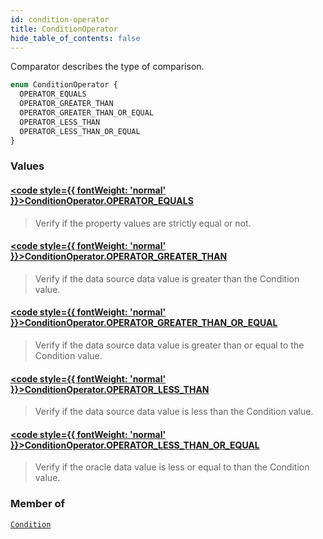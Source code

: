 ```yaml
---
id: condition-operator
title: ConditionOperator
hide_table_of_contents: false
---
```








Comparator describes the type of comparison.

```graphql
enum ConditionOperator {
  OPERATOR_EQUALS
  OPERATOR_GREATER_THAN
  OPERATOR_GREATER_THAN_OR_EQUAL
  OPERATOR_LESS_THAN
  OPERATOR_LESS_THAN_OR_EQUAL
}
```


### Values

#### [<code style={{ fontWeight: 'normal' }}>ConditionOperator.<b>OPERATOR_EQUALS</b></code>](#) 
> Verify if the property values are strictly equal or not.
> 

#### [<code style={{ fontWeight: 'normal' }}>ConditionOperator.<b>OPERATOR_GREATER_THAN</b></code>](#) 
> Verify if the data source data value is greater than the Condition value.
> 

#### [<code style={{ fontWeight: 'normal' }}>ConditionOperator.<b>OPERATOR_GREATER_THAN_OR_EQUAL</b></code>](#) 
> Verify if the data source data value is greater than or equal to the Condition
value.
> 

#### [<code style={{ fontWeight: 'normal' }}>ConditionOperator.<b>OPERATOR_LESS_THAN</b></code>](#) 
>  Verify if the data source data value is less than the Condition value.
> 

#### [<code style={{ fontWeight: 'normal' }}>ConditionOperator.<b>OPERATOR_LESS_THAN_OR_EQUAL</b></code>](#) 
> Verify if the oracle data value is less or equal to than the Condition
value.
> 



### Member of

[`Condition`](/testnet/api/graphql/objects/condition)  <Badge class="secondary" text="object"/>



